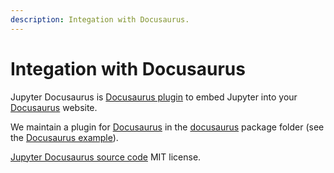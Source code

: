```yaml
---
description: Integation with Docusaurus.
---
```



# Integation with Docusaurus

Jupyter Docusaurus is [Docusaurus plugin](https://docusaurus.io/docs/next/using-plugins) to embed Jupyter into your [Docusaurus](https://docusaurus.io) website.

We maintain a plugin for [Docusaurus](https://docusaurus.io) in the [docusaurus](https://github.com/datalayer/jupyter-react/tree/main/packages/docusaurus) package folder (see the [Docusaurus example](https://github.com/datalayer/jupyter-react/tree/main/examples/docusaurus)).

<ModalImage
  small="https://datalayer-jupyter-examples.s3.amazonaws.com/jupyter-react-docusaurus.png"
  large="https://datalayer-jupyter-examples.s3.amazonaws.com/jupyter-react-docusaurus.png"
  alt="Jupyter UI Docusaurus"
/>

[Jupyter Docusaurus source code](https://github.com/datalayer/jupyter-react/tree/main/examples/docusaurus) MIT license.

